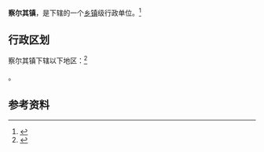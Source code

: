 {{中国乡级行政区|65/29/26/102/000}}

'''察尔其镇'''，是{{PRC admin/fullname|65/29/26/102/000|3}}下辖的一个[[乡镇|乡镇]]级行政单位。<ref>{{PRC admin/ref sgc|{{PRC admin/parent|65/29/26/102/000}}}}</ref>

== 行政区划 ==

察尔其镇下辖以下地区：<ref>{{PRC admin/ref sgc|65/29/26/102/000}}</ref>

{{PRC admin/children|65/29/26/102/000}}。

== 参考资料 ==

{{reflist}}

{{行政区划小作品}}
{{PRC admin/navcat|65/29/26/102/000}}